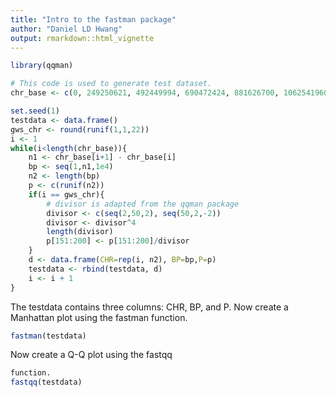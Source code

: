 ```yaml
---
title: "Intro to the fastman package"
author: "Daniel LD Hwang"
output: rmarkdown::html_vignette
---
```


<!--
  %\VignetteIndexEntry{Intro to the fastman package}
  %\VignetteEngine{knitr::rmarkdown}
  \usepackage[utf8]{inputenc}
-->
```r
library(qqman)

# This code is used to generate test dataset.
chr_base <- c(0, 249250621, 492449994, 690472424, 881626700, 1062541960, 1233657027, 1392795690, 1539159712, 1680373143, 1815907890, 1950914406, 2084766301, 2199936179, 2307285719, 2409817111, 2500171864, 2581367074, 2659444322, 2718573305, 2781598825, 2829728720, 2881033286)

set.seed(1)
testdata <- data.frame()
gws_chr <- round(runif(1,1,22))
i <- 1
while(i<length(chr_base)){
    n1 <- chr_base[i+1] - chr_base[i]
    bp <- seq(1,n1,1e4)
    n2 <- length(bp)
    p <- c(runif(n2))
    if(i == gws_chr){
        # divisor is adapted from the qqman package 
        divisor <- c(seq(2,50,2), seq(50,2,-2))
        divisor <- divisor^4
        length(divisor)
        p[151:200] <- p[151:200]/divisor
    }
    d <- data.frame(CHR=rep(i, n2), BP=bp,P=p)
    testdata <- rbind(testdata, d)            
    i <- i + 1
}

```
The testdata contains three columns: CHR, BP, and P. Now create a Manhattan plot using the fastman function.
```r
fastman(testdata)
```
Now create a Q-Q plot using the fastqq 
```r
function.
fastqq(testdata)
```
